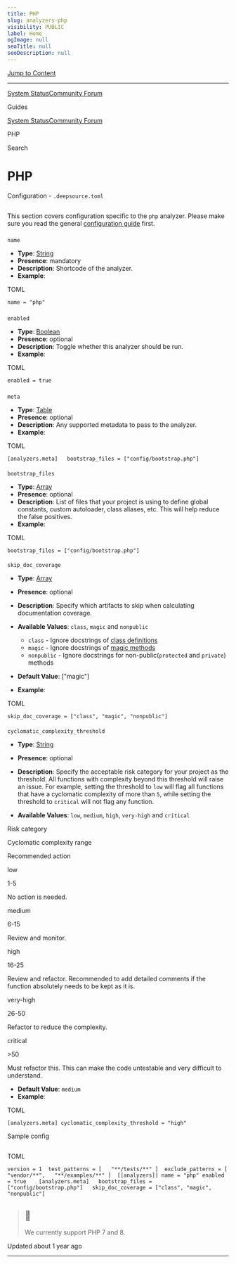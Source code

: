 ```yaml
---
title: PHP
slug: analyzers-php
visibility: PUBLIC
label: Home
ogImage: null
seoTitle: null
seoDescription: null
---
```

[Jump to Content](#content)

* * *

[System Status](https://deepsourcestatus.com/)[Community Forum](https://discuss.deepsource.com/)

Guides

[System Status](https://deepsourcestatus.com/)[Community Forum](https://discuss.deepsource.com/)

PHP

Search

PHP
===

Configuration - `.deepsource.toml`

[](#configuration---deepsourcetoml)
-------------------------------------------------------------------------

This section covers configuration specific to the `php` analyzer. Please make sure you read the general [configuration guide](https://deepsource-docs.readme.io/docs/configuration) first.

### 

`name`

[](#name)

*   **Type**: [String](https://toml.io/en/v1.0.0#string)
*   **Presence**: mandatory
*   **Description**: Shortcode of the analyzer.
*   **Example**:

TOML

`name = "php"`

### 

`enabled`

[](#enabled)

*   **Type**: [Boolean](https://toml.io/en/v1.0.0#boolean)
*   **Presence**: optional
*   **Description**: Toggle whether this analyzer should be run.
*   **Example**:

TOML

`enabled = true`

### 

`meta`

[](#meta)

*   **Type**: [Table](https://github.com/toml-lang/toml#table)
*   **Presence**: optional
*   **Description**: Any supported metadata to pass to the analyzer.
*   **Example**:

TOML

`[analyzers.meta]   bootstrap_files = ["config/bootstrap.php"]`

#### 

`bootstrap_files`

[](#bootstrap_files)

*   **Type**: [Array](https://toml.io/en/v1.0.0#array)
*   **Presence**: optional
*   **Description**: List of files that your project is using to define global constants, custom autoloader, class aliases, etc. This will help reduce the false positives.
*   **Example**:

TOML

`bootstrap_files = ["config/bootstrap.php"]`

#### 

`skip_doc_coverage`

[](#skip_doc_coverage)

*   **Type**: [Array](https://toml.io/en/v1.0.0#array)
    
*   **Presence**: optional
    
*   **Description**: Specify which artifacts to skip when calculating documentation coverage.
    
*   **Available Values**: `class`, `magic` and `nonpublic`
    
    *   `class` - Ignore docstrings of [class definitions](https://www.php.net/manual/en/language.oop5.basic.php#language.oop5.basic.class)
    *   `magic` - Ignore docstrings of [magic methods](https://www.php.net/manual/en/language.oop5.magic.php)
    *   `nonpublic` - Ignore docstrings for non-public(`protected` and `private`) methods
*   **Default Value**: \["magic"\]
    
*   **Example**:
    

TOML

`skip_doc_coverage = ["class", "magic", "nonpublic"]`

#### 

`cyclomatic_complexity_threshold`

[](#cyclomatic_complexity_threshold)

*   **Type**: [String](https://toml.io/en/v1.0.0#string)
    
*   **Presence**: optional
    
*   **Description**: Specify the acceptable risk category for your project as the threshold. All functions with complexity beyond this threshold will raise an issue. For example, setting the threshold to `low` will flag all functions that have a cyclomatic complexity of more than `5`, while setting the threshold to `critical` will not flag any function.
    
*   **Available Values**: `low`, `medium`, `high`, `very-high` and `critical`
    

Risk category

Cyclomatic complexity range

Recommended action

low

1-5

No action is needed.

medium

6-15

Review and monitor.

high

16-25

Review and refactor. Recommended to add detailed comments if the function absolutely needs to be kept as it is.

very-high

26-50

Refactor to reduce the complexity.

critical

\>50

Must refactor this. This can make the code untestable and very difficult to understand.

*   **Default Value**: `medium`
*   **Example**:

TOML

`[analyzers.meta] cyclomatic_complexity_threshold = "high"`

Sample config

[](#sample-config)
-----------------------------------

TOML

`version = 1  test_patterns = [   "**/tests/**" ]  exclude_patterns = [   "vendor/**",   "**/examples/**" ]  [[analyzers]] name = "php" enabled = true    [analyzers.meta]   bootstrap_files = ["config/bootstrap.php"]   skip_doc_coverage = ["class", "magic", "nonpublic"]`

> 📘
> --
> 
> We currently support PHP 7 and 8.

Updated about 1 year ago

* * *
